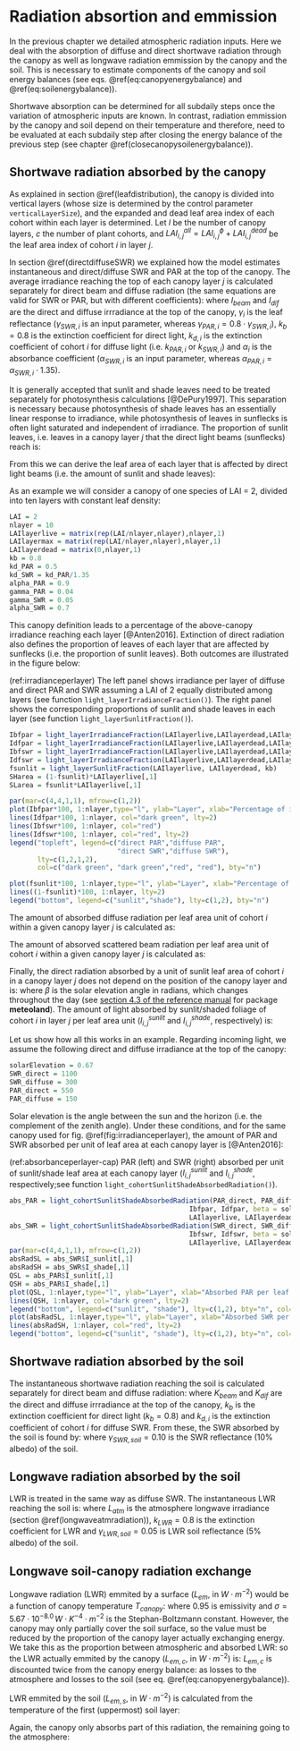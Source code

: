 # Radiation absortion and emmission {#radiationbalance}

In the previous chapter we detailed atmospheric radiation inputs. Here we deal with the absorption of diffuse and direct shortwave radiation through the canopy as well as longwave radiation emmission by the canopy and the soil. This is necessary to estimate components of the canopy and soil energy balances (see eqs. \@ref(eq:canopyenergybalance) and \@ref(eq:soilenergybalance)).

Shortwave absorption can be determined for all subdaily steps once the variation of atmospheric inputs are known. In contrast, radiation emmission by the canopy and soil depend on their temperature and therefore, need to be evaluated at each subdaily step after closing the energy balance of the previous step (see chapter \@ref(closecanopysoilenergybalance)). 

## Shortwave radiation absorbed by the canopy {#shortwaveradiationcanopyabs}
As explained in section \@ref(leafdistribution), the canopy is divided into vertical layers (whose size is determined by the control parameter `verticalLayerSize`), and the expanded and dead leaf area index of each cohort within each layer is determined. Let $l$ be the number of canopy layers, $c$ the number of plant cohorts, and $LAI_{i,j}^{all} = LAI_{i,j}^{\phi}+LAI_{i,j}^{dead}$ be the leaf area index of cohort $i$ in layer $j$. 

In section \@ref(directdiffuseSWR) we explained how the model estimates instantaneous and direct/diffuse SWR and PAR at the top of the canopy. The average irradiance reaching the top of each canopy layer $j$ is calculated separately for direct beam and diffuse radiation (the same equations are valid for SWR or PAR, but with different coefficients):
\begin{eqnarray}
I_{beam,j} &=& (1 - \gamma_i) \cdot I_{beam} \cdot \exp\left[ \sum_{h=j+1}^{l}{\sum_{i}^{c}{-k_{b}\cdot \alpha_i^{0.5}\cdot LAI^{all}_{i,h}}}\right]\\
I_{dif,j} &=& (1 - \gamma_i) \cdot I_{dif} \cdot \exp\left[ \sum_{h=j+1}^{l}{\sum_{i}^{c}{-k_{d,i}\cdot \alpha_i^{0.5}\cdot LAI^{all}_{i,h}}}\right]
\end{eqnarray}
where $I_{beam}$ and $I_{dif}$ are the direct and diffuse irrradiance at the top of the canopy, $\gamma_i$ is the leaf reflectance ($\gamma_{SWR, i}$ is an input parameter, whereas $\gamma_{PAR, i} = 0.8 \cdot \gamma_{SWR, i}$), $k_{b} = 0.8$ is the extinction coefficient for direct light, $k_{d,i}$ is the extinction coefficient of cohort $i$ for diffuse light (i.e. $k_{PAR,i}$ or $k_{SWR,i}$) and $\alpha_i$ is the absorbance coefficient ($\alpha_{SWR,i}$ is an input parameter, whereas $\alpha_{PAR,i} = \alpha_{SWR,i} \cdot 1.35$).

It is generally accepted that sunlit and shade leaves need to be treated separately for photosynthesis calculations [@DePury1997]. This separation is necessary because photosynthesis of shade leaves has an essentially linear response to irradiance, while photosynthesis of leaves in sunflecks is often light saturated and independent of irradiance. The proportion of sunlit leaves, i.e. leaves in a canopy layer $j$ that the direct light beams (sunflecks) reach is:
\begin{equation}
f_{SL, j}  = \exp\left( \sum_{k>j}^{l}{\sum_{i}^{c}{-k_{b} \cdot LAI^{all}_{i,k}}}\right) \cdot \exp\left( \sum_{i}^{c}{-k_{b} \cdot 0.5\cdot LAI^{all}_{i,j}}\right)
\end{equation}

From this we can derive the leaf area of each layer that is affected by direct light beams (i.e. the amount of sunlit and shade leaves):
\begin{eqnarray}
LAI^{sunlit}_{i,j} &=& f_{SL,j} \cdot LAI^{\phi}_{i,j} \\
LAI^{shade}_{i,j} &=& (1 - f_{SL,j}) \cdot LAI^{\phi}_{i,j}
(#eq:sunlitshadelai)
\end{eqnarray}

As an example we will consider a canopy of one species of LAI = 2, divided into ten layers with constant leaf density:

```r
LAI = 2
nlayer = 10
LAIlayerlive = matrix(rep(LAI/nlayer,nlayer),nlayer,1)
LAIlayermax = matrix(rep(LAI/nlayer,nlayer),nlayer,1)
LAIlayerdead = matrix(0,nlayer,1)
kb = 0.8
kd_PAR = 0.5
kd_SWR = kd_PAR/1.35
alpha_PAR = 0.9
gamma_PAR = 0.04
gamma_SWR = 0.05
alpha_SWR = 0.7
```

This canopy definition leads to a percentage of the above-canopy irradiance reaching each layer [@Anten2016]. Extinction of direct radiation also defines the proportion of leaves of each layer that are affected by sunflecks (i.e. the proportion of sunlit leaves). Both outcomes are illustrated in the figure below:

(ref:irradianceperlayer) The left panel shows irradiance per layer of diffuse and direct PAR and SWR assuming a LAI of 2 equally distributed among layers (see function `light_layerIrradianceFraction()`). The right panel shows the corresponding proportions of sunlit and shade leaves in each layer (see function `light_layerSunlitFraction()`).

```r
Ibfpar = light_layerIrradianceFraction(LAIlayerlive,LAIlayerdead,LAIlayermax, kb, alpha_PAR)
Idfpar = light_layerIrradianceFraction(LAIlayerlive,LAIlayerdead,LAIlayermax, kd_PAR, alpha_PAR)
Ibfswr = light_layerIrradianceFraction(LAIlayerlive,LAIlayerdead,LAIlayermax, kb, alpha_SWR)
Idfswr = light_layerIrradianceFraction(LAIlayerlive,LAIlayerdead,LAIlayermax, kd_SWR, alpha_SWR)
fsunlit = light_layerSunlitFraction(LAIlayerlive, LAIlayerdead, kb)
SHarea = (1-fsunlit)*LAIlayerlive[,1] 
SLarea = fsunlit*LAIlayerlive[,1] 

par(mar=c(4,4,1,1), mfrow=c(1,2))
plot(Ibfpar*100, 1:nlayer,type="l", ylab="Layer", xlab="Percentage of irradiance", xlim=c(0,100), ylim=c(1,nlayer), col="dark green")
lines(Idfpar*100, 1:nlayer, col="dark green", lty=2)
lines(Ibfswr*100, 1:nlayer, col="red")
lines(Idfswr*100, 1:nlayer, col="red", lty=2)
legend("topleft", legend=c("direct PAR","diffuse PAR",
                           "direct SWR","diffuse SWR"), 
       lty=c(1,2,1,2),
       col=c("dark green", "dark green","red", "red"), bty="n")

plot(fsunlit*100, 1:nlayer,type="l", ylab="Layer", xlab="Percentage of leaves", xlim=c(0,100), ylim=c(1,nlayer))
lines((1-fsunlit)*100, 1:nlayer, lty=2)
legend("bottom", legend=c("sunlit","shade"), lty=c(1,2), bty="n")
```

The amount of absorbed diffuse radiation per leaf area unit of cohort $i$ within a given canopy layer $j$ is calculated as:
\begin{equation}
I_{dif,i,j} = I_{dif,j} \cdot k_{d,i} \cdot \alpha_i^{0.5} \exp\left[ \sum_{h}^{c}{-k_{d,h}\cdot \alpha_i^{0.5}\cdot 0.5\cdot LAI^{all}_{h,j}}\right]
\end{equation}


The amount of absorved scattered beam radiation per leaf area unit of cohort $i$ within a given canopy layer $j$ is calculated as:
\begin{equation}
I_{sca,i,j} = I_{b,j} \cdot k_{b} \left( \alpha_i^{0.5}\cdot \exp \left( \sum_{h}^{c}{-k_{b}\cdot \alpha_i \cdot 0.5\cdot LAI^{all}_{h,i}}\right) \\
-\frac{\alpha_i}{(1-\gamma_i)}\cdot \exp\left( \sum_{h}^{c}{-k_{b}\cdot 0.5\cdot LAI^{all}_{h,i}}\right) \right)
\end{equation}

Finally, the direct radiation absorbed by a unit of sunlit leaf area of cohort $i$ in a canopy layer $j$ does not depend on the position of the canopy layer and is:
\begin{equation}
I_{dir,i,j} = I_{beam} \cdot \alpha_i \cdot 0.5/\sin{\beta}
\end{equation}
where $\beta$ is the solar elevation angle in radians, which changes throughout the day (see [section 4.3 of the reference manual](http://vegmod.ctfc.cat/meteolandbook/solarradiation.html#potential-radiation) for package **meteoland**). The amount of light absorbed by sunlit/shaded foliage of cohort $i$ in layer $j$ per leaf area unit ($I^{sunlit}_{i,j}$ and $I^{shade}_{i,j}$, respectively) is:
\begin{eqnarray}
I^{sunlit}_{i,j} &=& I_{dif,i,j} + I_{sca,i,j} + I_{dir,i,j} \\
I^{shade}_{i,j} &=& I_{dif,i,j} + I_{sca,i,j}
(#eq:absorbedsunlitshadeperleafarea)
\end{eqnarray}

Let us show how all this works in an example. Regarding incoming light, we assume the following direct and diffuse irradiance at the top of the canopy:
```r
solarElevation = 0.67
SWR_direct = 1100
SWR_diffuse = 300
PAR_direct = 550
PAR_diffuse = 150
```

Solar elevation is the angle between the sun and the horizon (i.e. the complement of the zenith angle). Under these conditions, and for the same canopy used for fig. \@ref(fig:irradianceperlayer), the amount of PAR and SWR absorbed per unit of leaf area at each canopy layer is [@Anten2016]:

(ref:absorbanceperlayer-cap) PAR (left) and SWR (right) absorbed per unit of sunlit/shade leaf area at each canopy layer ($I^{sunlit}_{i,j}$ and $I^{shade}_{i,j}$, respectively;see function `light_cohortSunlitShadeAbsorbedRadiation()`). 

```r
abs_PAR = light_cohortSunlitShadeAbsorbedRadiation(PAR_direct, PAR_diffuse,
                                             Ibfpar, Idfpar, beta = solarElevation, 
                                             LAIlayerlive, LAIlayerdead, kb, kd_PAR, alpha_PAR, gamma_PAR)
abs_SWR = light_cohortSunlitShadeAbsorbedRadiation(SWR_direct, SWR_diffuse,
                                             Ibfswr, Idfswr, beta = solarElevation, 
                                             LAIlayerlive, LAIlayerdead, kb, kd_SWR, alpha_SWR, gamma_SWR)
par(mar=c(4,4,1,1), mfrow=c(1,2))
absRadSL = abs_SWR$I_sunlit[,1]
absRadSH = abs_SWR$I_shade[,1]
QSL = abs_PAR$I_sunlit[,1]
QSH = abs_PAR$I_shade[,1]
plot(QSL, 1:nlayer,type="l", ylab="Layer", xlab="Absorbed PAR per leaf area (W/m2)", ylim=c(1,nlayer), col="dark green", xlim=c(0,max(QSL)))
lines(QSH, 1:nlayer, col="dark green", lty=2)
legend("bottom", legend=c("sunlit", "shade"), lty=c(1,2), bty="n", col="dark green")
plot(absRadSL, 1:nlayer,type="l", ylab="Layer", xlab="Absorbed SWR per leaf area (W/m2)", ylim=c(1,nlayer), col="red", xlim=c(0,max(absRadSL)))
lines(absRadSH, 1:nlayer, col="red", lty=2)
legend("bottom", legend=c("sunlit", "shade"), lty=c(1,2), bty="n", col="red")
```


## Shortwave radiation absorbed by the soil {#shortwaveradiationsoilabs}
The instantaneous shortwave radiation reaching the soil is calculated separately for direct beam and diffuse radiation:
\begin{eqnarray}
K_{beam, soil} &=&  K_{beam} \cdot \exp\left[ \sum_{h=j+1}^{l}{\sum_{i}^{c}{-k_{b}\cdot \alpha_i^{0.5} \cdot LAI^{all}_{i,h}}}\right]\\
K_{dif, soil} &=& K_{dif} \cdot \exp\left[ \sum_{h=j+1}^{l}{\sum_{i}^{c}{-k_{d,i}\cdot LAI^{all}_{i,h}}}\right]
\end{eqnarray}
where $K_{beam}$ and $K_{dif}$ are the direct and diffuse irrradiance at the top of the canopy, $k_{b}$ is the extinction coefficient for direct light ($k_{b} = 0.8$) and $k_{d,i}$ is the extinction coefficient of cohort $i$ for diffuse SWR. From these, the SWR absorbed by the soil is found by:
\begin{equation}
K_{abs,sa} = (1 - \gamma_{SWR, soil})\cdot (K_{beam, soil} + K_{dif, soil})
\end{equation}
where $\gamma_{SWR, soil} = 0.10$ is the SWR reflectance (10% albedo) of the soil. 

## Longwave radiation absorbed by the soil {#longwaveradiationsoilabs}

LWR is treated in the same way as diffuse SWR. The instantaneous LWR reaching the soil is:
\begin{equation}
L_{abs,sa} = (1 - \gamma_{LWR, soil})\cdot L_{atm} \cdot \exp\left[ \sum_{h=j+1}^{l}{\sum_{i}^{c}{-k_{LWR}\cdot LAI^{all}_{i,h}}}\right]
\end{equation}
where $L_{atm}$ is the atmosphere longwave irradiance (section \@ref(longwaveatmradiation)), $k_{LWR} = 0.8$ is the extinction coefficient for LWR and $\gamma_{LWR, soil} = 0.05$ is LWR soil reflectance (5% albedo) of the soil.

## Longwave soil-canopy radiation exchange {#longwaveradiationexchange}
Longwave radiation (LWR) emmited by a surface ($L_{em}$, in $W \cdot m^{-2}$) would be a function of canopy temperature $T_{canopy}$:
\begin{equation}
L_{em} = 0.95 \cdot \sigma \cdot (T_{canopy} + 273.16)^{4.0}
\end{equation}
where $0.95$ is emissivity and $\sigma = 5.67 \cdot 10^{-8.0}\,W \cdot K^{-4} \cdot m^{-2}$ is the Stephan-Boltzmann constant. However, the canopy may only partially cover the soil surface, so the value must be reduced by the proportion of the canopy layer actually exchanging energy. We take this as the proportion between atmospheric and absorbed LWR:
\begin{equation}
p_{exch} = \frac{L_{abs,ca}}{L_{atm}}
\end{equation}
so the LWR actually emmited by the canopy ($L_{em, c}$, in $W \cdot m^{-2}$) is:
\begin{equation}
L_{em, c} = p_{exch} \cdot L_{em}
\end{equation}
$L_{em, c}$ is discounted twice from the canopy energy balance: as losses to the atmosphere and losses to the soil (see eq. \@ref(eq:canopyenergybalance)). 

LWR emmited by the soil ($L_{em, s}$, in $W \cdot m^{-2}$) is calculated from the temperature of the first (uppermost) soil layer:
\begin{equation}
L_{em, s} = 0.95 \cdot \sigma \cdot (T_{soil,1} + 273.16)^{4.0}
\end{equation}

Again, the canopy only absorbs part of this radiation, the remaining going to the atmosphere:

\begin{equation}
L_{abs, cs} = p_{exch} \cdot L_{em,s}
\end{equation}
